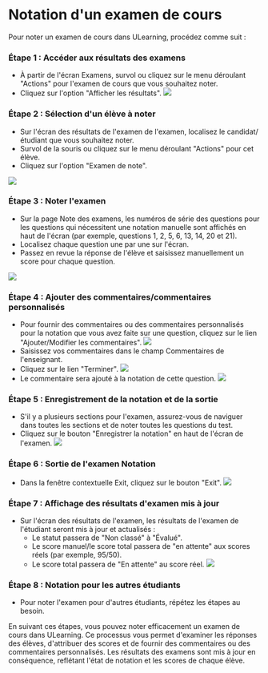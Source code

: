 
# Notation d'un examen de cours 
 
 Pour noter un examen de cours dans ULearning, procédez comme suit : 
 
 ### Étape 1 : Accéder aux résultats des examens 
 
 - À partir de l'écran Examens, survol ou cliquez sur le menu déroulant "Actions" pour l'examen de cours que vous souhaitez noter. 
 - Cliquez sur l'option "Afficher les résultats". 
 ![]( /img/utest/enseignant/grading01.png) 
 
 ### Étape 2 : Sélection d'un élève à noter 
 
 - Sur l'écran des résultats de l'examen de l'examen, localisez le candidat/étudiant que vous souhaitez noter. 
 - Survol de la souris ou cliquez sur le menu déroulant "Actions" pour cet élève. 
 - Cliquez sur l'option "Examen de note". 

 ![]( /img/utest/teacher/grading02.png) 

 ### Étape 3 : Noter l'examen 
 
 - Sur la page Note des examens, les numéros de série des questions pour les questions qui nécessitent une notation manuelle sont affichés en haut de l'écran (par exemple, questions 1, 2, 5, 6, 13, 14, 20 et 21). 
 - Localisez chaque question une par une sur l'écran. 
 - Passez en revue la réponse de l'élève et saisissez manuellement un score pour chaque question. 

 ![]( /img/utest/teacher/grading03.png) 
 
 ### Étape 4 : Ajouter des commentaires/commentaires personnalisés 
 
 - Pour fournir des commentaires ou des commentaires personnalisés pour la notation que vous avez faite sur une question, cliquez sur le lien "Ajouter/Modifier les commentaires". 
 ![]( /img/utest/teacher/grading04.png) 
 - Saisissez vos commentaires dans le champ Commentaires de l'enseignant. 
 - Cliquez sur le lien "Terminer". 
 ![]( /img/utest/enseignant/grading05.png) 
 - Le commentaire sera ajouté à la notation de cette question. 
 ![]( /img/utest/enseignant/grading06.png) 
 
 ### Étape 5 : Enregistrement de la notation et de la sortie 
 
 - S'il y a plusieurs sections pour l'examen, assurez-vous de naviguer dans toutes les sections et de noter toutes les questions du test. 
 - Cliquez sur le bouton "Enregistrer la notation" en haut de l'écran de l'examen. 
 ![]( /img/utest/teacher/grading07.png) 
 
 ### Étape 6 : Sortie de l'examen Notation 
 
 - Dans la fenêtre contextuelle Exit, cliquez sur le bouton "Exit". 
 ![]( /img/utest/teacher/grading08.png) 
 
 ### Étape 7 : Affichage des résultats d'examen mis à jour 

 - Sur l'écran des résultats de l'examen, les résultats de l'examen de l'étudiant seront mis à jour et actualisés : 
     - Le statut passera de "Non classé" à "Évalué". 
     - Le score manuel/le score total passera de "en attente" aux scores réels (par exemple, 95/50). 
     - Le score total passera de "En attente" au score réel. 
 ![]( /img/utest/enseignant/grading09.png) 
 
 ### Étape 8 : Notation pour les autres étudiants 
 
 - Pour noter l'examen pour d'autres étudiants, répétez les étapes au besoin. 

 En suivant ces étapes, vous pouvez noter efficacement un examen de cours dans ULearning. Ce processus vous permet d'examiner les réponses des élèves, d'attribuer des scores et de fournir des commentaires ou des commentaires personnalisés. Les résultats des examens sont mis à jour en conséquence, reflétant l'état de notation et les scores de chaque élève.
